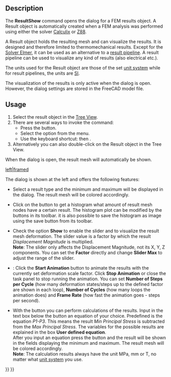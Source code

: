 <languages/>

{{Docnav
|[[FEM_ResultsPurge|Purge Results]]
|[[FEM_PostApplyChanges|Apply Changes to Pipeline]]
|[[FEM_Workbench|FEM]]
|IconL=FEM_ResultsPurge.svg
|IconR=FEM_PostApplyChanges.svg
|IconC=Workbench_FEM.svg
}}

{{GuiCommand
|Name=FEM ResultShow
|MenuLocation=Results → Show Result
|Workbenches=[[FEM_Workbench|FEM]]
|Shortcut={{KEY|R}} {{KEY|S}}
|SeeAlso=[[FEM_PostPipelineFromResult|FEM Result pipeline]], [[FEM_tutorial|FEM tutorial]]
}}

==Description==

The '''ResultShow''' command opens the dialog for a FEM results object. A Result object is automatically created when a FEM analysis was performed using either the solver [[FEM_SolverCalculixCcxtools|Calculix]] or [[FEM_SolverZ88|Z88]].

A Result object holds the resulting mesh and can visualize the results. It is designed and therefore limited to thermomechanical results. Except for the [[FEM_SolverElmer|Solver Elmer]], it can be used as an alternative to a [[FEM_PostPipelineFromResult|result pipeline]]. A result pipeline can be used to visualize any kind of results (also electrical etc.).

The units used for the Result object are those of the set [[Preferences_Editor#Units|unit system]] while for result pipelines, the units are [https://en.wikipedia.org/wiki/International_System_of_Units SI].

The visualization of the results is only active when the dialog is open. However, the dialog settings are stored in the FreeCAD model file.

==Usage==

# Select the result object in the [[Tree_View|Tree View]].
# There are several ways to invoke the command:
#* Press the {{Button|[[Image:FEM_ResultShow.svg|16px]] [[FEM_ResultShow|Show Result]]}} button.
#* Select the {{MenuCommand|Results → [[Image:FEM_ResultShow.svg|16px]] Show Result}} option from the menu.
#* Use the keyboard shortcut: {{KEY|R}} then {{KEY|S}}.
# Alternatively you can also double-click on the Result object in the Tree View.

When the dialog is open, the result mesh will automatically be shown.

[[File:FEM_Result-Object-Dialog.png|left|framed]]

The dialog is shown at the left and offers the following features:

* Select a result type and the minimum and maximum will be displayed in the dialog. The result mesh will be colored accordingly.

* Click on the button {{Button|'''Histogram'''}} to get a histogram what amount of result mesh nodes have a certain result. The histogram plot can be modified by the buttons in its toolbar. it is also possible to save the histogram as image using the save button from its toolbar.

* Check the option '''Show''' to enable the slider and to visualize the result mesh deformation. The slider value is a factor by which the result ''Displacement Magnitude'' is multiplied.</br>'''Note''': The slider only affects the Displacement Magnitude, not its X, Y, Z components. You can set the '''Factor''' directly and change '''Slider Max''' to adjust the range of the slider.

* {{Version|1.1}}: Click the '''Start Animation''' button to animate the results with the currently set deformation scale factor. Click '''Stop Animation''' or close the task panel to stop running the animation. You can set '''Number of Steps per Cycle''' (how many deformation states/steps up to the defined factor are shown in each loop), '''Number of Cycles''' (how many loops the animation does) and '''Frame Rate''' (how fast the animation goes - steps per second).

* With the button {{Button|'''Calculate'''}} you can perform calculations of the results. Input in the text box below the button an equation of your choice. Predefined is the equation ''P1-P3''. This means the result ''Min Principal Stress'' is subtracted from the ''Max Principal Stress''. The variables for the possible results are explained in the box '''User defined equation'''.</br>After you input an equation press the button and the result will be shown in the fields displaying the minimum and maximum. The result mesh will be colored accordingly.</br>'''Note''': The calculation results always have the unit MPa, mm or T, no matter what [[Preferences_Editor#Units|unit system]] you use.


{{Docnav
|[[FEM_ResultsPurge|Purge Results]]
|[[FEM_PostApplyChanges|Apply Changes to Pipeline]]
|[[FEM_Workbench|FEM]]
|IconL=FEM_ResultsPurge.svg
|IconR=FEM_PostApplyChanges.svg
|IconC=Workbench_FEM.svg
}}

{{FEM_Tools_navi{{#translation:}}}}
{{Userdocnavi{{#translation:}}}}